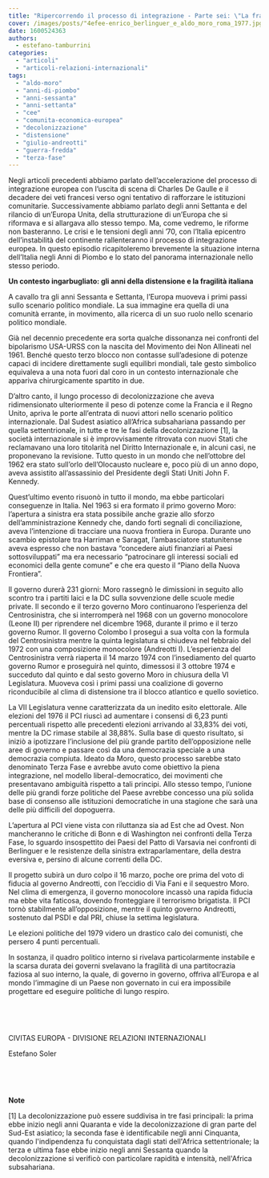 ```yaml
---
title: "Ripercorrendo il processo di integrazione - Parte sei: \"La fragilità italiana durante gli anni Settanta\""
cover: /images/posts/"4efee-enrico_berlinguer_e_aldo_moro_roma_1977.jpg"
date: 1600524363
authors:
  - estefano-tamburrini
categories: 
  - "articoli"
  - "articoli-relazioni-internazionali"
tags: 
  - "aldo-moro"
  - "anni-di-piombo"
  - "anni-sessanta"
  - "anni-settanta"
  - "cee"
  - "comunita-economica-europea"
  - "decolonizzazione"
  - "distensione"
  - "giulio-andreotti"
  - "guerra-fredda"
  - "terza-fase"
---
```


Negli articoli precedenti abbiamo parlato dell’accelerazione del processo di integrazione europea con l’uscita di scena di Charles De Gaulle e il decadere dei veti francesi verso ogni tentativo di rafforzare le istituzioni comunitarie. Successivamente abbiamo parlato degli anni Settanta e del rilancio di un’Europa Unita, della strutturazione di un’Europa che si riformava e si allargava allo stesso tempo. Ma, come vedremo, le riforme non basteranno. Le crisi e le tensioni degli anni ’70, con l’Italia epicentro dell’instabilità del continente rallenteranno il processo di integrazione europea. In questo episodio ricapitoleremo brevemente la situazione interna dell’Italia negli Anni di Piombo e lo stato del panorama internazionale nello stesso periodo.

**Un contesto ingarbugliato: gli anni della distensione e la fragilità italiana**

A cavallo tra gli anni Sessanta e Settanta, l’Europa muoveva i primi passi sullo scenario politico mondiale. La sua immagine era quella di una comunità errante, in movimento, alla ricerca di un suo ruolo nello scenario politico mondiale.

Già nel decennio precedente era sorta qualche dissonanza nei confronti del bipolarismo USA-URSS con la nascita del Movimento dei Non Allineati nel 1961. Benché questo terzo blocco non contasse sull’adesione di potenze capaci di incidere direttamente sugli equilibri mondiali, tale gesto simbolico equivaleva a una nota fuori dal coro in un contesto internazionale che appariva chirurgicamente spartito in due.

D’altro canto, il lungo processo di decolonizzazione che aveva ridimensionato ulteriormente il peso di potenze come la Francia e il Regno Unito, apriva le porte all’entrata di nuovi attori nello scenario politico internazionale. Dal Sudest asiatico all’Africa subsahariana passando per quella settentrionale, in tutte e tre le fasi della decolonizzazione \[1\], la società internazionale si è improvvisamente ritrovata con nuovi Stati che reclamavano una loro titolarità nel Diritto Internazionale e, in alcuni casi, ne proponevano la revisione. Tutto questo in un mondo che nell’ottobre del 1962 era stato sull’orlo dell’Olocausto nucleare e, poco più di un anno dopo, aveva assistito all’assassinio del Presidente degli Stati Uniti John F. Kennedy.

Quest’ultimo evento risuonò in tutto il mondo, ma ebbe particolari conseguenze in Italia. Nel 1963 si era formato il primo governo Moro: l’apertura a sinistra era stata possibile anche grazie allo sforzo dell’amministrazione Kennedy che, dando forti segnali di conciliazione, aveva l’intenzione di tracciare una nuova frontiera in Europa. Durante uno scambio epistolare tra Harriman e Saragat, l’ambasciatore statunitense aveva espresso che non bastava “concedere aiuti finanziari ai Paesi sottosviluppati” ma era necessario “patrocinare gli interessi sociali ed economici della gente comune” e che era questo il “Piano della Nuova Frontiera”.

Il governo durerà 231 giorni: Moro rassegnò le dimissioni in seguito allo scontro tra i partiti laici e la DC sulla sovvenzione delle scuole medie private. Il secondo e il terzo governo Moro continuarono l’esperienza del Centrosinistra, che si interromperà nel 1968 con un governo monocolore (Leone II) per riprendere nel dicembre 1968, durante il primo e il terzo governo Rumor. Il governo Colombo I proseguì a sua volta con la formula del Centrosinistra mentre la quinta legislatura si chiudeva nel febbraio del 1972 con una composizione monocolore (Andreotti I). L’esperienza del Centrosinistra verrà riaperta il 14 marzo 1974 con l’insediamento del quarto governo Rumor e proseguirà nel quinto, dimessosi il 3 ottobre 1974 e succeduto dal quinto e dal sesto governo Moro in chiusura della VI Legislatura. Muoveva così i primi passi una coalizione di governo riconducibile al clima di distensione tra il blocco atlantico e quello sovietico.

La VII Legislatura venne caratterizzata da un inedito esito elettorale. Alle elezioni del 1976 il PCI riuscì ad aumentare i consensi di 6,23 punti percentuali rispetto alle precedenti elezioni arrivando al 33,83% dei voti, mentre la DC rimase stabile al 38,88%. Sulla base di questo risultato, si iniziò a ipotizzare l’inclusione del più grande partito dell’opposizione nelle aree di governo e passare così da una democrazia speciale a una democrazia compiuta. Ideato da Moro, questo processo sarebbe stato denominato Terza Fase e avrebbe avuto come obiettivo la piena integrazione, nel modello liberal-democratico, dei movimenti che presentavano ambiguità rispetto a tali principi. Allo stesso tempo, l’unione delle più grandi forze politiche del Paese avrebbe concesso una più solida base di consenso alle istituzioni democratiche in una stagione che sarà una delle più difficili del dopoguerra.

L’apertura al PCI viene vista con riluttanza sia ad Est che ad Ovest. Non mancheranno le critiche di Bonn e di Washington nei confronti della Terza Fase, lo sguardo insospettito dei Paesi del Patto di Varsavia nei confronti di Berlinguer e le resistenze della sinistra extraparlamentare, della destra eversiva e, persino di alcune correnti della DC.

Il progetto subirà un duro colpo il 16 marzo, poche ore prima del voto di fiducia al governo Andreotti, con l’eccidio di Via Fani e il sequestro Moro. Nel clima di emergenza, il governo monocolore incassò una rapida fiducia ma ebbe vita faticosa, dovendo fronteggiare il terrorismo brigatista. Il PCI tornò stabilmente all’opposizione, mentre il quinto governo Andreotti, sostenuto dal PSDI e dal PRI, chiuse la settima legislatura.

Le elezioni politiche del 1979 videro un drastico calo dei comunisti, che persero 4 punti percentuali.

In sostanza, il quadro politico interno si rivelava particolarmente instabile e la scarsa durata dei governi svelavano la fragilità di una partitocrazia faziosa al suo interno, la quale, di governo in governo, offriva all’Europa e al mondo l’immagine di un Paese non governato in cui era impossibile progettare ed eseguire politiche di lungo respiro.

 

 

CIVITAS EUROPA - DIVISIONE RELAZIONI INTERNAZIONALI

Estefano Soler

 

 

**Note**

\[1\] La decolonizzazione può essere suddivisa in tre fasi principali: la prima ebbe inizio negli anni Quaranta e vide la decolonizzazione di gran parte del Sud-Est asiatico; la seconda fase è identificabile negli anni Cinquanta, quando l'indipendenza fu conquistata dagli stati dell'Africa settentrionale; la terza e ultima fase ebbe inizio negli anni Sessanta quando la decolonizzazione si verificò con particolare rapidità e intensità, nell'Africa subsahariana.

